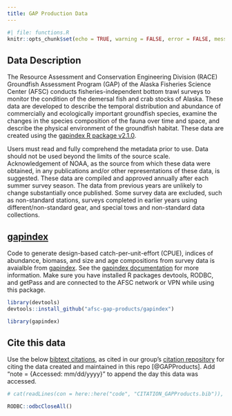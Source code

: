 ```yaml
---
title: GAP Production Data
---
```


```r
#| file: functions.R
knitr::opts_chunk$set(echo = TRUE, warning = FALSE, error = FALSE, message = FALSE, eval = TRUE, comment = FALSE)
```

## Data Description

The Resource Assessment and Conservation Engineering Division (RACE) Groundfish Assessment Program (GAP) of the Alaska Fisheries Science Center (AFSC) conducts fisheries-independent bottom trawl surveys to monitor the condition of the demersal fish and crab stocks of Alaska. These data are developed to describe the temporal distribution and abundance of commercially and ecologically important groundfish species, examine the changes in the species composition of the fauna over time and space, and describe the physical environment of the groundfish habitat. These data are created using the [gapindex R package v2.1.0](https://afsc-gap-products.github.io/gapindex/index.html). 

Users must read and fully comprehend the metadata prior to use. Data should not be used beyond the limits of the source scale. Acknowledgement of NOAA, as the source from which these data were obtained, in any publications and/or other representations of these data, is suggested. These data are compiled and approved annually after each summer survey season. The data from previous years are unlikely to change substantially once published. Some survey data are excluded, such as non-standard stations, surveys completed in earlier years using different/non-standard gear, and special tows and non-standard data collections.

## [gapindex](https://github.com/afsc-gap-products/gapindex)

Code to generate design-based catch-per-unit-effort (CPUE), indices of abundance, biomass, and size and age compositions from survey data is avaialble from [gapindex](https://github.com/afsc-gap-products/gapindex). See the [gapindex documentation](https://afsc-gap-products.github.io/gapindex/) for more information. Make sure you have installed R packages devtools, RODBC, and getPass and are connected to the AFSC network or VPN while using this package.

```r
library(devtools)
devtools::install_github("afsc-gap-products/gapindex")

library(gapindex)
```

## Cite this data

Use the below [bibtext citations](`r paste0(link_repo, "/blob/main/code/CITATION_GAPProducts.bib")`), as cited in our group's [citation repository](https://github.com/afsc-gap-products/citations/blob/main/cite/bibliography.bib) for citing the data created and maintained in this repo [@GAPProducts]. Add "note = {Accessed: mm/dd/yyyy}" to append the day this data was accessed. 

```r
# cat(readLines(con = here::here("code", "CITATION_GAPProducts.bib")), sep = "\n") 
```

```r
RODBC::odbcCloseAll()
```

